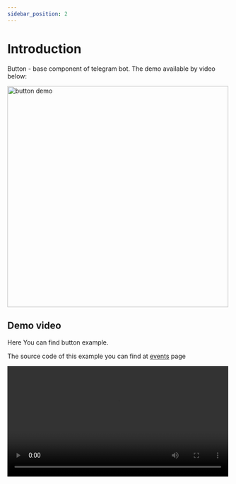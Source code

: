 ```yaml
---
sidebar_position: 2
---
```


# Introduction

Button - base component of telegram bot. The demo available by video below:

<img alt="button demo" src="/Telegraph/img/button.png" width="500" />

## Demo video

Here You can find button example.

The source code of this example you can find at [events](./button/events) page

<video width="500" controls>
  <source src="/Telegraph/videos/button-demo.ogg" type="video/ogg" />
</video>
